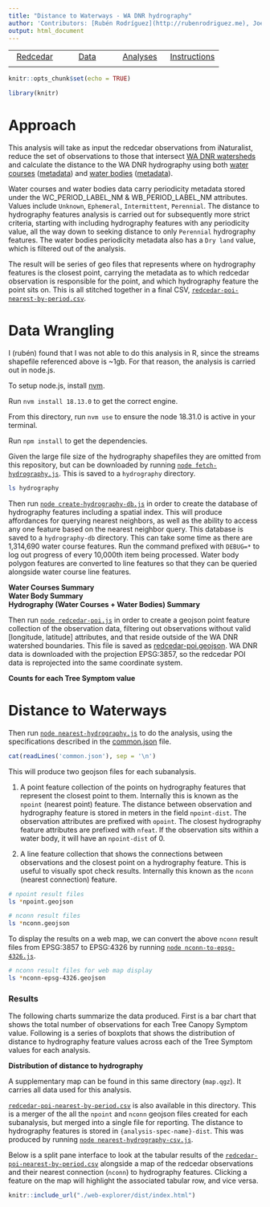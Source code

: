 ```yaml
---
title: "Distance to Waterways - WA DNR hydrography"
author: 'Contributors: [Rubén Rodríguez](http://rubenrodriguez.me), Joey Hulbert'
output: html_document
---
```


|            |            |            |            |
|:----------:|:----------:|:----------:|:----------:|
|[Redcedar](https://jmhulbert.github.io/open/redcedar)|[Data](https://jmhulbert.github.io/open/redcedar/data)|[ Analyses](https://jmhulbert.github.io/open/redcedar/analyses)|[Instructions](https://jmhulbert.github.io/open/redcedar/instructions)|
|             |           |            |            |


```r
knitr::opts_chunk$set(echo = TRUE)
```

```r
library(knitr)
```

# Approach

This analysis will take as input the redcedar observations from iNaturalist, reduce the set of observations to those that intersect [WA DNR watersheds](https://data-wadnr.opendata.arcgis.com/datasets/wadnr::watershed-administrative-units-forest-practices-regulation/about) and calculate the distance to the WA DNR hydrography using both [water courses](https://data-wadnr.opendata.arcgis.com/datasets/wadnr::dnr-hydrography-watercourses-forest-practices-regulation/about) ([metadata](https://fortress.wa.gov/dnr/adminsa/GisData/metadata/ROPA_WCHYDRO.pdf)) and [water bodies](https://data-wadnr.opendata.arcgis.com/datasets/wadnr::dnr-hydrography-water-bodies-forest-practices-regulation/about) ([metadata](https://fortress.wa.gov/dnr/adminsa/GisData/metadata/ROPA_WBHYDRO.pdf)).

Water courses and water bodies data carry periodicity metadata stored under the  WC_PERIOD_LABEL_NM & WB_PERIOD_LABEL_NM attributes. Values include `Unknown`, `Ephemeral`, `Intermittent`, `Perennial`. The distance to hydrography features analysis is carried out for subsequently more strict criteria, starting with including hydrography features with any periodicity value, all the way down to seeking distance to only `Perennial` hydrography features. The water bodies periodicity metadata also has a `Dry land` value, which is filtered out of the analysis.

The result will be series of geo files that represents where on hydrography features is the closest point, carrying the metadata as to which redcedar observation is responsible for the point, and which hydrography feature the point sits on. This is all stitched together in a final CSV, [`redcedar-poi-nearest-by-period.csv`](./redcedar-poi-nearest-by-period.csv).

# Data Wrangling

I (rubén) found that I was not able to do this analysis in R, since the streams shapefile referenced above is ~1gb. For that reason, the analysis is carried out in node.js.

To setup node.js, install [nvm](https://github.com/nvm-sh/nvm).

Run `nvm install 18.13.0` to get the correct engine.

From this directory, run `nvm use` to ensure the node 18.31.0 is active in your terminal.

Run `npm install` to get the dependencies.

Given the large file size of the hydrography shapefiles they are omitted from this repository, but can be downloaded by running [`node fetch-hydrography.js`](./fetch-hydrography.js). This is saved to a `hydrography` directory.

```bash
ls hydrography
```

Then run [`node create-hydrography-db.js`](./create-hydrography-db.js) in order to create the database of hydrography features including a spatial index. This will produce affordances for querying nearest neighbors, as well as the ability to access any one feature based on the nearest neighbor query. This database is saved to a `hydrography-db` directory. This can take some time as there are 1,314,690 water course features. Run the command prefixed with `DEBUG=*` to log out progress of every 10,000th item being processed. Water body polygon features are converted to line features so that they can be queried alongside water course line features.

**Water Courses Summary**
<div id="water-courses-periodicity-count"></div>
<div id="water-courses-periodicity-length"></div>

**Water Body Summary**
<div id="water-bodies-periodicity-count"></div>
<div id="water-bodies-periodicity-length"></div>
<div id="water-bodies-periodicity-area"></div>

**Hydrography (Water Courses + Water Bodies) Summary**
<div id="hydrography-periodicity-count"></div>
<div id="hydrography-periodicity-length"></div>

<script type="module">
  import * as Plot from "https://cdn.jsdelivr.net/npm/@observablehq/plot@0.6/+esm";

  const results = await (await fetch('summarized-hydrography.json')).json()

  const rowsForType = ({ type }) => {
    return Object.keys(results[type]).map((periodicity) => {
      return {
        periodicity,
        count: results[type][periodicity].count,
        length: results[type][periodicity].length,
        area: results[type][periodicity]?.area,
      }
    })
  }

  const hydrographyBlue = '#00ABFF'
  const commaSeperated = (n) => n.toString().replace(/\B(?=(\d{3})+(?!\d))/g, ",")
  const countLabel = (row) => `${row.periodicity} - ${commaSeperated(row.count)} features`
  const lengthLabel = (row) => `${row.periodicity} - ${commaSeperated(Math.round(row.length))} (m)`

  // --- courses ---

  const waterCouresRows = rowsForType({ type: 'waterCourses' })

  const countPlot = ({ rows }) => {
    return Plot.plot({
      x: { label: 'Count' },
      y: {
        label: 'Periodicity',
        domain: rows.map(countLabel),
      },
      marginLeft: 20,
      marks: [
        Plot.barX(rows, {
          x: "count",
          y: (row) => countLabel(row),
          fill: hydrographyBlue
        }),
        Plot.axisY({ textAnchor: "start", fill: "black", dx: 14, tickSize: 0 }),
      ],
    })
  }

  const lengthPlot = ({ rows }) => {
    return Plot.plot({
      x: { label: 'Length (m)' },
      y: {
        label: 'Periodicity',
        domain: rows.map(lengthLabel),
      },
      marginLeft: 20,
      marks: [
        Plot.barX(rows, {
          x: "count",
          y: (row) => lengthLabel(row),
          fill: hydrographyBlue
        }),
        Plot.axisY({ textAnchor: "start", fill: "black", dx: 14, tickSize: 0 }),
      ],
    })
  }

  const wcCountEl = document.querySelector('#water-courses-periodicity-length')
  wcCountEl.append(countPlot({ rows: waterCouresRows }))

  const wcLengthEl = document.querySelector('#water-courses-periodicity-length')
  wcLengthEl.append(lengthPlot({ rows: waterCouresRows }))

  // --- bodies ---

  const waterBodiesRows = rowsForType({ type: 'waterBodies' })
  const wbCountEl = document.querySelector('#water-bodies-periodicity-length')
  wbCountEl.append(countPlot({ rows: waterBodiesRows }))

  const wbLengthEl = document.querySelector('#water-bodies-periodicity-length')
  wbLengthEl.append(lengthPlot({ rows: waterBodiesRows }))

  // --- hydrography ---

  const hydrographyRows = waterCouresRows.map((wcRow) => {
    const wbRow = waterBodiesRows.find(wbRow => wbRow.periodicity === wcRow.periodicity)
    if (!wbRow) return wcRow
    wcRow.count += wbRow.count
    wcRow.length += wbRow.length
    return wcRow
  })
  const hyCountEl = document.querySelector('#hydrography-periodicity-count')
  hyCountEl.append(countPlot({ rows:  hydrographyRows }))

  const hyLengthEl = document.querySelector('#hydrography-periodicity-length')
  hyLengthEl.append(lengthPlot({ rows:  hydrographyRows }))

</script>

Then run [`node redcedar-poi.js`](./redcedar-poi.js) in order to create a geojson point feature collection of the observation data, filtering out observations without valid [longitude, latitude] attributes, and that reside outside of the WA DNR watershed boundaries. This file is saved as [redcedar-poi.geojson](./redcedar-poi.geojson). WA DNR data is downloaded with the projection EPSG:3857, so the redcedar POI data is reprojected into the same coordinate system.

**Counts for each Tree Symptom value**

<div id="tree-symptom-count"></div>

# Distance to Waterways

Then run [`node nearest-hydrography.js`](./nearest-hydrography.js) to do the analysis, using the specifications described in the [common.json](./common.json) file.

```r
cat(readLines('common.json'), sep = '\n')
```

This will produce two geojson files for each subanalysis.

1. A point feature collection of the points on hydrography features that represent the closest point to them. Internally this is known as the `npoint` (nearest point) feature. The distance between observation and hydrography feature is stored in meters in the field `npoint-dist`. The observation attributes are prefixed with `opoint`. The closest hydrography feature attributes are prefixed with `nfeat`. If the observation sits within a water body, it will have an `npoint-dist` of 0.

2. A line feature collection that shows the connections between observations and the closest point on a hydrography feature. This is useful to visually spot check results. Internally this known as the `nconn` (nearest connection) feature.

```bash
# npoint result files
ls *npoint.geojson
```


```bash
# nconn result files
ls *nconn.geojson
```

To display the results on a web map, we can convert the above `nconn` result files from EPSG:3857 to EPSG:4326 by running [`node nconn-to-epsg-4326.js`](./nconn-to-epsg-4326.js).

```bash
# nconn result files for web map display
ls *nconn-epsg-4326.geojson
```

### Results

The following charts summarize the data produced. First is a bar chart that shows the total number of observations for each Tree Canopy Symptom value. Following is a series of boxplots that shows the distribution of distance to hydrography feature values across each of the Tree Symptom values for each analysis.

**Distribution of distance to hydrography**

<div id="analysis-spec-plots"></div>

A supplementary map can be found in this same directory (`map.qgz`). It carries all data used for this analysis.

[`redcedar-poi-nearest-by-period.csv`](./redcedar-poi-nearest-by-period.csv) is also available in this directory. This is a merger of the all the `npoint` and `nconn` geojson files created for each subanalysis, but merged into a single file for reporting. The distance to hydrography features is stored in `{analysis-spec-name}-dist`. This was produced by running [`node nearest-hydrography-csv.js`](./nearest-hydrography-csv.js).

Below is a split pane interface to look at the tabular results of the [`redcedar-poi-nearest-by-period.csv`](./redcedar-poi-nearest-by-period.csv) alongside a map of the redcedar observations and their nearest connection (`nconn`) to hydrography features. Clicking a feature on the map will highlight the associated tabular row, and vice versa.

<style>
iframe {
  width: 100%;
  height: 100vh;
  border: 2px solid black;
}
</style>
```r
knitr::include_url("./web-explorer/dist/index.html")
```


<script type="module">
  // [notebook](https://observablehq.com/d/d834eb92e2f1a5a6).
  import * as Plot from "https://cdn.jsdelivr.net/npm/@observablehq/plot@0.6/+esm";
  import Papa from "https://cdn.jsdelivr.net/npm/papaparse@5.4.1/+esm";

  const common = await (await fetch('common.json')).json()

  const symptomField = 'reclassified.tree.canopy.symptoms'

  function parseCsv ({ url }) {
    const dataToJson = ({ data }) => {
      const rows = []
      const header = data.shift()
      // remove the last line, its empty
      data.pop()
      for (const datum of data) {
        const row = {}
        Object.keys(header).forEach((fieldName, index) => {
          row[header[fieldName]] = datum[index]
        })
        rows.push(row)
      }
      return { rows }
    }

    return new Promise((resolve, reject) => {
      Papa.parse(url, {
        download: true,
        complete: (results) => {
          resolve(dataToJson(results))
        },
      })  
    })
  }

  function boxPlot ({ x, rows, symptoms, observations }) {
    return Plot.plot({
      x: {
        grid: true,
        inset: 0,
        label: 'Distance to hydrography (m)'
      },
      y: {
        label: 'Tree Canopy Symptom',
        domain: observations.map(o => o.symptom),
      },
      marginLeft: 20,
      marks: [
        Plot.boxX(rows, {
          x,
          y: symptomField,
          fill: (d) => {
            const symptom = symptoms.find(s => s.symptom === d[symptomField])
            if (!symptom) return 'lightgrey'
            return symptom.color
          },
        }),
        Plot.axisY({textAnchor: "start", fill: "black", dx: 0, tickSize: 0, text: () => ''}),
      ],
    })
  }

  const symptoms = [
    {
      symptom: 'Healthy',
      color: 'rgb(172, 252, 172)',
    },
    {
      symptom: 'Thinning Canopy',
      color: 'rgb(251, 252, 172)',
    },
    {
      symptom: 'Dead Top',
      color: 'rgb(172, 176, 252)',
    },
    {
      symptom: 'Tree is Dead',
      color: 'rgb(252, 172, 172)',
    },
    {
      symptom: 'Other',
      color: 'rgb(211,211,211)',
    },
  ]

  let { rows } = await parseCsv({ url: 'redcedar-poi-nearest-by-period.csv' })
  
  rows = rows.map((row, index) => {
    const symptomIndex = symptoms
      .findIndex(s => s.symptom === row[symptomField])
    row._sympton_index = symptomIndex === -1 ? symptomIndex.length - 1 : symptomIndex
    return row
  })

  const observations = rows.reduce((accumulator, current) => {
      let accumulatorIndex = accumulator.findIndex((item) => {
        return item.symptom === current[symptomField]
      })
      if (accumulatorIndex === -1) {
        const accumulatorItem = {
          symptom: current[symptomField],
          symptomIndex: current._sympton_index,
          observations: 1,
        }
        accumulator.push(accumulatorItem)
      }
      else {
        accumulator[accumulatorIndex].observations++
      }
      return accumulator
    }, [])
    .sort((a, b) => {
      if (a.symptomIndex < b.symptomIndex) {
        return -1
      }
      if (a.symptomIndex > b.symptomIndex) return 1
      return 0
    })

  const treeSymptomCount = Plot.plot({
    x: { label: 'Observations' },
    y: {
      label: 'Tree Canopy Symptom',
      domain: observations.map(o => o.symptom),
    },
    marginLeft: 20,
    marks: [
      Plot.barX(observations, {
        x: "observations",
        y: "symptom",
        fill: (d) => symptoms[d.symptomIndex].color,
      }),
      Plot.axisY({textAnchor: "start", fill: "black", dx: 14, tickSize: 0}),
    ],
  })
  const treeSymptomCountEl = document.querySelector("#tree-symptom-count")
  treeSymptomCountEl.append(treeSymptomCount)

  const analysisSpecPlotsEl = document.querySelector('#analysis-spec-plots')
  for (const spec of common.analysisSpecs) {
    const heading = document.createElement('p')
    const description = document.createElement('p')
    heading.innerHTML = `<strong>subanalysis: ${spec.name}</strong>`
    description.innerText = `Includes hydrography features with the following period (\`WB_PERIOD_LABEL_NM\` or \`WC_PERIOD_LABEL_NM\`) values: ${spec.include.join(', ')}.`
    analysisSpecPlotsEl.append(heading)
    analysisSpecPlotsEl.append(description)
    const x = `${spec.name}-dist`
    rows.forEach((row) => {
      row[x] = parseFloat(row[x])
    })
    const box = boxPlot({ x, rows, symptoms, observations })
    analysisSpecPlotsEl.append(box)
  }
</script>

